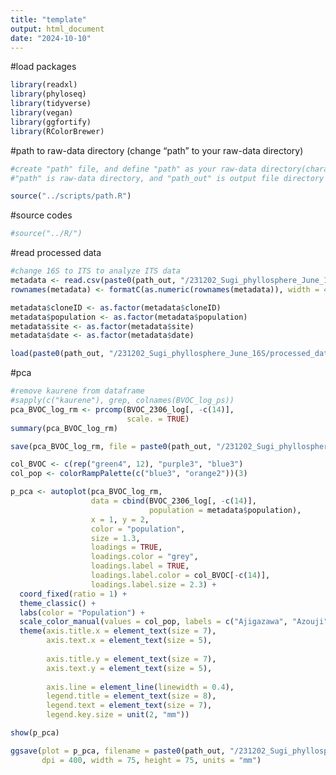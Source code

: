 ```yaml
---
title: "template"
output: html_document
date: "2024-10-10"
---
```


#load packages

```r
library(readxl)
library(phyloseq)
library(tidyverse)
library(vegan)
library(ggfortify)
library(RColorBrewer)
```

#path to raw-data directory (change "path" to your raw-data directory)

```r
#create "path" file, and define "path" as your raw-data directory(character vector) in the file
#"path" is raw-data directory, and "path_out" is output file directory

source("../scripts/path.R")
```

#source codes

```r
#source("../R/")
```

#read processed data

```r
#change 16S to ITS to analyze ITS data
metadata <- read.csv(paste0(path_out, "/231202_Sugi_phyllosphere_June_16S/processed_data/BVOC/metadata_16S_BVOC.csv"), row.names = 1)
rownames(metadata) <- formatC(as.numeric(rownames(metadata)), width = 4, flag = "0")

metadata$cloneID <- as.factor(metadata$cloneID)
metadata$population <- as.factor(metadata$population)
metadata$site <- as.factor(metadata$site)
metadata$date <- as.factor(metadata$date)

load(paste0(path_out, "/231202_Sugi_phyllosphere_June_16S/processed_data/BVOC/BVOC_2306_16S_log.Rdata"))
```

#pca

```r
#remove kaurene from dataframe
#sapply(c("kaurene"), grep, colnames(BVOC_log_ps))
pca_BVOC_log_rm <- prcomp(BVOC_2306_log[, -c(14)], 
                          scale. = TRUE)
summary(pca_BVOC_log_rm)

save(pca_BVOC_log_rm, file = paste0(path_out, "/231202_Sugi_phyllosphere_June_16S/processed_data/BVOC/pca_BVOC_2306_16S_log.Rdata"))
```

```r
col_BVOC <- c(rep("green4", 12), "purple3", "blue3")
col_pop <- colorRampPalette(c("blue3", "orange2"))(3)

p_pca <- autoplot(pca_BVOC_log_rm, 
                  data = cbind(BVOC_2306_log[, -c(14)], 
                               population = metadata$population), 
                  x = 1, y = 2,
                  color = "population", 
                  size = 1.3, 
                  loadings = TRUE, 
                  loadings.color = "grey", 
                  loadings.label = TRUE, 
                  loadings.label.color = col_BVOC[-c(14)], 
                  loadings.label.size = 2.3) + 
  coord_fixed(ratio = 1) + 
  theme_classic() + 
  labs(color = "Population") + 
  scale_color_manual(values = col_pop, labels = c("Ajigazawa", "Azouji", "Yakushima")) +
  theme(axis.title.x = element_text(size = 7), 
        axis.text.x = element_text(size = 5), 
        
        axis.title.y = element_text(size = 7), 
        axis.text.y = element_text(size = 5), 
        
        axis.line = element_line(linewidth = 0.4), 
        legend.title = element_text(size = 8), 
        legend.text = element_text(size = 7), 
        legend.key.size = unit(2, "mm"))

show(p_pca)

ggsave(plot = p_pca, filename = paste0(path_out, "/231202_Sugi_phyllosphere_June_16S/figures/pca_BVOC_log.png"), 
       dpi = 400, width = 75, height = 75, units = "mm")
```

